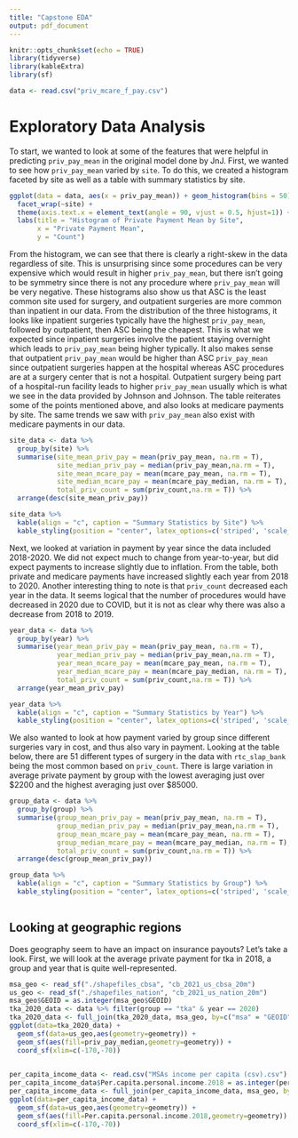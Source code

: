 ```yaml
---
title: "Capstone EDA"
output: pdf_document
---
```


```r
knitr::opts_chunk$set(echo = TRUE)
library(tidyverse)
library(kableExtra)
library(sf)
```

```r
data <- read.csv("priv_mcare_f_pay.csv")
```


# Exploratory Data Analysis 

To start, we wanted to look at some of the features that were helpful in predicting `priv_pay_mean` in the original model done by JnJ. First, we wanted to see how `priv_pay_mean` varied by `site`. To do this, we created a histogram faceted by site as well as a table with summary statistics by site. 

```r
ggplot(data = data, aes(x = priv_pay_mean)) + geom_histogram(bins = 50) +
  facet_wrap(~site) + 
  theme(axis.text.x = element_text(angle = 90, vjust = 0.5, hjust=1)) +
  labs(title = "Histogram of Private Payment Mean by Site",
       x = "Private Payment Mean",
       y = "Count")
```

From the histogram, we can see that there is clearly a right-skew in the data regardless of site. This is unsurprising since some procedures can be very expensive which would result in higher `priv_pay_mean`, but there isn't going to be symmetry since there is not any procedure where `priv_pay_mean` will be very negative. These histograms also show us that ASC is the least common site used for surgery, and outpatient surgeries are more common than inpatient in our data. From the distribution of the three histograms, it looks like inpatient surgeries typically have the highest `priv_pay_mean`, followed by outpatient, then ASC being the cheapest. This is what we expected since inpatient surgeries involve the patient staying overnight which leads to `priv_pay_mean` being higher typically. It also makes sense that outpatient `priv_pay_mean` would be higher than ASC `priv_pay_mean` since outpatient surgeries happen at the hospital whereas ASC procedures are at a surgery center that is not a hospital. Outpatient surgery being part of a hospital-run facility leads to higher `priv_pay_mean` usually which is what we see in the data provided by Johnson and Johnson. The table reiterates some of the points mentioned above, and also looks at medicare payments by site. The same trends we saw with `priv_pay_mean` also exist with medicare payments in our data. 

```r
site_data <- data %>%
  group_by(site) %>%
  summarise(site_mean_priv_pay = mean(priv_pay_mean, na.rm = T),
            site_median_priv_pay = median(priv_pay_mean,na.rm = T),
            site_mean_mcare_pay = mean(mcare_pay_mean, na.rm = T),
            site_median_mcare_pay = mean(mcare_pay_median, na.rm = T),
            total_priv_count = sum(priv_count,na.rm = T)) %>%
  arrange(desc(site_mean_priv_pay))

site_data %>%
  kable(align = "c", caption = "Summary Statistics by Site") %>%
  kable_styling(position = "center", latex_options=c('striped', 'scale_down'))
```

Next, we looked at variation in payment by year since the data included 2018-2020. We did not expect much to change from year-to-year, but did expect payments to increase slightly due to inflation. From the table, both private and medicare payments have increased slightly each year from 2018 to 2020. Another interesting thing to note is that `priv_count` decreased each year in the data. It seems logical that the number of procedures would have decreased in 2020 due to COVID, but it is not as clear why there was also a decrease from 2018 to 2019.


```r

year_data <- data %>%
  group_by(year) %>%
  summarise(year_mean_priv_pay = mean(priv_pay_mean, na.rm = T),
            year_median_priv_pay = median(priv_pay_mean,na.rm = T),
            year_mean_mcare_pay = mean(mcare_pay_mean, na.rm = T),
            year_median_mcare_pay = mean(mcare_pay_median, na.rm = T),
            total_priv_count = sum(priv_count,na.rm = T)) %>%
  arrange(year_mean_priv_pay)

year_data %>%
  kable(align = "c", caption = "Summary Statistics by Year") %>%
  kable_styling(position = "center", latex_options=c('striped', 'scale_down'))
```


We also wanted to look at how payment varied by group since different surgeries vary in cost, and thus also vary in payment. Looking at the table below, there are 51 different types of surgery in the data with `rtc_slap_bank` being the most common based on `priv_count`. There is large variation in average private payment by group with the lowest averaging just over \$2200 and the highest averaging just over \$85000.

```r

group_data <- data %>%
  group_by(group) %>%
  summarise(group_mean_priv_pay = mean(priv_pay_mean, na.rm = T),
            group_median_priv_pay = median(priv_pay_mean,na.rm = T),
            group_mean_mcare_pay = mean(mcare_pay_mean, na.rm = T),
            group_median_mcare_pay = mean(mcare_pay_median, na.rm = T),
            total_priv_count = sum(priv_count,na.rm = T)) %>%
  arrange(desc(group_mean_priv_pay))

group_data %>%
  kable(align = "c", caption = "Summary Statistics by Group") %>%
  kable_styling(position = "center", latex_options=c('striped', 'scale_down'))
  


```

## Looking at geographic regions

Does geography seem to have an impact on insurance payouts? Let's take a look.
First, we will look at the average private payment for tka in 2018, a group and year that is quite well-represented.

```r
msa_geo <- read_sf("./shapefiles_cbsa", "cb_2021_us_cbsa_20m")
us_geo <- read_sf("./shapefiles_nation", "cb_2021_us_nation_20m")
msa_geo$GEOID = as.integer(msa_geo$GEOID)
tka_2020_data <- data %>% filter(group == "tka" & year == 2020)
tka_2020_data <- full_join(tka_2020_data, msa_geo, by=c("msa" = "GEOID"))
ggplot(data=tka_2020_data) +
  geom_sf(data=us_geo,aes(geometry=geometry)) +
  geom_sf(aes(fill=priv_pay_median,geometry=geometry)) +
  coord_sf(xlim=c(-170,-70))
  
```

```r
per_capita_income_data <- read.csv("MSAs income per capita (csv).csv")
per_capita_income_data$Per.capita.personal.income.2018 = as.integer(per_capita_income_data$Per.capita.personal.income.2018)
per_capita_income_data <- full_join(per_capita_income_data, msa_geo, by=c("ï..Metropolitan.Statistical.Area" = "NAME"))
ggplot(data=per_capita_income_data) +
  geom_sf(data=us_geo,aes(geometry=geometry)) +
  geom_sf(aes(fill=Per.capita.personal.income.2018,geometry=geometry)) +
  coord_sf(xlim=c(-170,-70))
```

